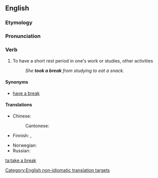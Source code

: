 ==English==

===Etymology===
{{rfe|lang=en}}

===Pronunciation===
{{rfp|lang=en}}

===Verb===
{{en-verb|head=[[take]] a [[break]]|takes a break|taking a break|took a break|taken a break}}

# To have a short rest period in one's work or studies, other activities
#: ''She '''took a break''' from studying to eat a snack.''

====Synonyms====
* [[have a break]]

====Translations====
{{trans-top|to have a short rest period in one's work}}
* Chinese:
*: Cantonese: {{t|yue|休息|tr=jau1 sik1|sc=Hani}}
* Finnish: {{t+|fi|huilata}}, {{t|fi|huilia}}
{{trans-mid}}
* Norwegian: {{t|no|ta en pause}}
* Russian: {{t+|ru|передохну́ть|pf}}
{{trans-bottom}}

[[Category:English non-idiomatic translation targets]]

[[ta:take a break]]